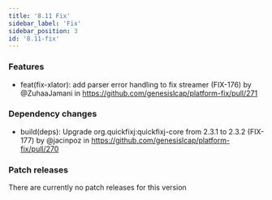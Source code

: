 ```yaml
---
title: '8.11 Fix'
sidebar_label: 'Fix'
sidebar_position: 3
id: '8.11-fix'
---
```


### Features

- feat(fix-xlator): add parser error handling to fix streamer (FIX-176) by @ZuhaaJamani in https://github.com/genesislcap/platform-fix/pull/271

### Dependency changes

- build(deps): Upgrade org.quickfixj:quickfixj-core from 2.3.1 to 2.3.2 (FIX-177) by @jacinpoz in https://github.com/genesislcap/platform-fix/pull/270

### Patch releases

There are currently no patch releases for this version

